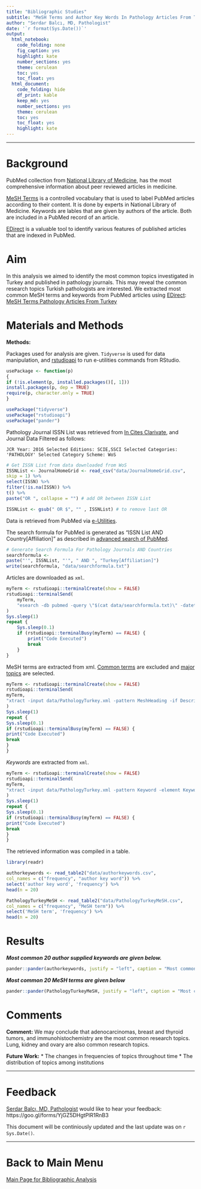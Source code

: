```yaml
---
title: "Bibliographic Studies"
subtitle: "MeSH Terms and Author Key Words In Pathology Articles From Turkey"
author: "Serdar Balcı, MD, Pathologist"
date: '`r format(Sys.Date())`'
output: 
  html_notebook: 
    code_folding: none
    fig_caption: yes
    highlight: kate
    number_sections: yes
    theme: cerulean
    toc: yes
    toc_float: yes
  html_document: 
    code_folding: hide
    df_print: kable
    keep_md: yes
    number_sections: yes
    theme: cerulean
    toc: yes
    toc_float: yes
    highlight: kate
---
```



---

# Background

PubMed collection from [National Library of Medicine](https://www.ncbi.nlm.nih.gov/pubmed/), has the most comprehensive information about peer reviewed articles in medicine.

[MeSH Terms](https://www.nlm.nih.gov/pubs/factsheets/mesh.html) is a controlled vocabulary that is used to label PubMed articles according to their content. It is done by experts in National Library of Medicine. Keywords are lables that are given by authors of the article. Both are included in a PubMed record of an article.

[EDirect](https://dataguide.nlm.nih.gov/edirect/install.html) is a valuable tool to identify various features of published articles that are indexed in PubMed.

# Aim

In this analysis we aimed to identify the most common topics investigated in Turkey and published in pathology journals. This may reveal the common research topics Turkish pathologists are interested. We extracted most common MeSH terms and keywords from PubMed articles using [EDirect](https://dataguide.nlm.nih.gov/edirect/overview.html):
[MeSH Terms Pathology Articles From Turkey](https://sbalci.github.io/pubmed/MeSH_Terms_Pathology_Articles_From_Turkey.html)


# Materials and Methods

**Methods:**

Packages used for analysis are given. `Tidyverse` is used for data manipulation, and [rstudioapi](https://github.com/rstudio/rstudio/issues/2193) to run e-utilities commands from RStudio.


```r
usePackage <- function(p)
{
if (!is.element(p, installed.packages()[, 1]))
install.packages(p, dep = TRUE)
require(p, character.only = TRUE)
}

usePackage("tidyverse")
usePackage("rstudioapi")
usePackage("pander")
```


Pathology Journal ISSN List was retrieved from [In Cites Clarivate](https://jcr.incites.thomsonreuters.com/), and Journal Data Filtered as follows: 

`JCR Year: 2016 Selected Editions: SCIE,SSCI Selected Categories: 'PATHOLOGY' Selected Category Scheme: WoS`


```r
# Get ISSN List from data downloaded from WoS
ISSNList <- JournalHomeGrid <- read_csv("data/JournalHomeGrid.csv",
skip = 1) %>%
select(ISSN) %>%
filter(!is.na(ISSN)) %>%
t() %>%
paste("OR ", collapse = "") # add OR between ISSN List

ISSNList <- gsub(" OR $", "" , ISSNList) # to remove last OR
```


Data is retrieved from PubMed via [e-Utilities](https://dataguide.nlm.nih.gov/).

The search formula for PubMed is generated as "ISSN List AND Country[Affiliation]" as described in [advanced search of PubMed](https://www.ncbi.nlm.nih.gov/pubmed/advanced).

```r
# Generate Search Formula For Pathology Journals AND Countries
searchformula <-
paste("'", ISSNList, "'", " AND ", "Turkey[Affiliation]")
write(searchformula, "data/searchformula.txt")
```

Articles are downloaded as `xml`.

```r
myTerm <- rstudioapi::terminalCreate(show = FALSE)
rstudioapi::terminalSend(
    myTerm,
    "esearch -db pubmed -query \"$(cat data/searchformula.txt)\" -datetype PDAT -mindate 1900 -maxdate 3000 | efetch -format xml > data/PathologyTurkey.xml \n"
)
Sys.sleep(1)
repeat {
    Sys.sleep(0.1)
    if (rstudioapi::terminalBusy(myTerm) == FALSE) {
        print("Code Executed")
        break
    }
}
```


MeSH terms are extracted from xml. [Common terms](https://www.nlm.nih.gov/bsd/indexing/training/CHK_010.html) are excluded and [major topics](https://www.nlm.nih.gov/bsd/disted/meshtutorial/principlesofmedlinesubjectindexing/majortopics/) are selected.

```r
myTerm <- rstudioapi::terminalCreate(show = FALSE)
rstudioapi::terminalSend(
myTerm,
"xtract -input data/PathologyTurkey.xml -pattern MeshHeading -if DescriptorName@MajorTopicYN -equals Y -or QualifierName@MajorTopicYN -equals Y -element DescriptorName| grep -vxf data/checktags.txt | sort-uniq-count-rank > data/PathologyTurkeyMeSH.csv \n"
)
Sys.sleep(1)
repeat {
Sys.sleep(0.1)
if (rstudioapi::terminalBusy(myTerm) == FALSE) {
print("Code Executed")
break
}
}
```


*Keywords* are extracted from `xml`.


```r
myTerm <- rstudioapi::terminalCreate(show = FALSE)
rstudioapi::terminalSend(
myTerm,
"xtract -input data/PathologyTurkey.xml -pattern Keyword -element Keyword | sort-uniq-count-rank > data/authorkeywords.csv \n"
)
Sys.sleep(1)
repeat {
Sys.sleep(0.1)
if (rstudioapi::terminalBusy(myTerm) == FALSE) {
print("Code Executed")
break
}
}
```


The retrieved information was compiled in a table.

```r
library(readr)

authorkeywords <- read_table2("data/authorkeywords.csv",
col_names = c("frequency", "author key word")) %>%
select('author key word', 'frequency') %>%
head(n = 20)

PathologyTurkeyMeSH <- read_table2("data/PathologyTurkeyMeSH.csv",
col_names = c("frequency", "MeSH term")) %>%
select('MeSH term', 'frequency') %>%
head(n = 20)
```

# Results

_**Most common 20 author supplied keywords are given below.**_

```r
pander::pander(authorkeywords, justify = "left", caption = "Most common 20 author supplied keywords")
```

_**Most common 20 MeSH terms are given below**_

```r

pander::pander(PathologyTurkeyMeSH, justify = "left", caption = "Most common 20 MeSH terms")

```



# Comments

**Comment:**
We may conclude that adenocarcinomas, breast and thyroid tumors, and immunohistochemistry are the most common research topics. Lung, kidney and ovary are also common research topics.


**Future Work:**
* The changes in frequencies of topics throughout time
* The distribution of topics among institutions




---


# Feedback

[Serdar Balcı, MD, Pathologist](https://github.com/sbalci) would like to hear your feedback: https://goo.gl/forms/YjGZ5DHgtPlR1RnB3

This document will be continiously updated and the last update was on `r Sys.Date()`.

---

# Back to Main Menu

[Main Page for Bibliographic Analysis](https://sbalci.github.io/pubmed/BibliographicStudies.html)